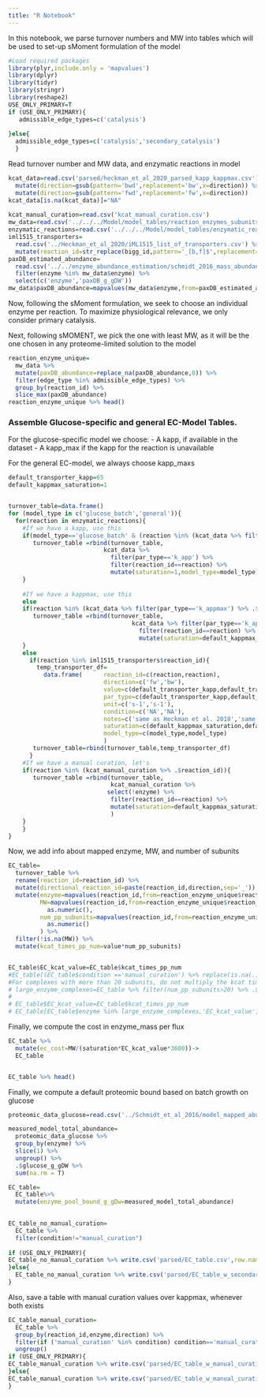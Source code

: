 ```yaml
---
title: "R Notebook"
---
```

In this notebook, we parse turnover numbers and MW into tables which will be used to set-up sMoment formulation of the model

```r
#Load required packages
library(plyr,include.only = 'mapvalues')
library(dplyr)
library(tidyr)
library(stringr)
library(reshape2)
USE_ONLY_PRIMARY=T
if (USE_ONLY_PRIMARY){
   admissible_edge_types=c('catalysis')
   
}else{
  admissible_edge_types=c('catalysis','secondary_catalysis')
  }


```
Read turnover number and MW data, and enzymatic reactions in model

```r
kcat_data=read.csv('parsed/heckman_et_al_2020_parsed_kapp_kappmax.csv') %>% 
  mutate(direction=gsub(pattern='bwd',replacement='bw',x=direction)) %>% 
  mutate(direction=gsub(pattern='fwd',replacement='fw',x=direction)) 
kcat_data[is.na(kcat_data)]="NA"
  
kcat_manual_curation=read.csv('kcat_manual_curation.csv')
mw_data=read.csv('../../../Model/model_tables/reaction_enzymes_subunits.csv')
enzymatic_reactions=read.csv('../../../Model/model_tables/enzymatic_reactions.csv',header = F) %>% .$V1
iml1515_transporters=
  read.csv('../Heckman_et_al_2020/iML1515_list_of_transporters.csv') %>% 
  mutate(reaction_id=str_replace(bigg_id,pattern='_[b,f]$',replacement=''))
paxDB_estimated_abundance=
  read.csv('../../enzyme_abundance_estimation/schmidt_2016_mass_abundance_mapped_NNLS.csv') %>% 
  filter(enzyme %in% mw_data$enzyme) %>%
  select(c('enzyme','paxDB_g_gDW'))
mw_data$paxDB_abundance=mapvalues(mw_data$enzyme,from=paxDB_estimated_abundance$enzyme,to=paxDB_estimated_abundance$paxDB_g_gDW) %>% as.numeric()

```

Now, following the sMoment formulation, we seek to choose an individual enzyme per reaction. To maximize physiological relevance, we only consider primary catalysis.

Next, following sMOMENT, we pick the one with least MW, as it will be the one chosen in any proteome-limited solution to the model

```r

reaction_enzyme_unique=
  mw_data %>% 
  mutate(paxDB_abundance=replace_na(paxDB_abundance,0)) %>% 
  filter(edge_type %in% admissible_edge_types) %>% 
  group_by(reaction_id) %>% 
  slice_max(paxDB_abundance)
reaction_enzyme_unique %>% head()
```
### Assemble Glucose-specific and general EC-Model Tables. 
For the glucose-specific model we choose:
- A kapp, if available in the dataset
- A kapp_max if the kapp for the reaction is unavailable

For the general EC-model, we always choose kapp_maxs

```r
default_transporter_kapp=65
default_kappmax_saturation=1


turnover_table=data.frame()
for (model_type in c('glucose_batch','general')){
  for(reaction in enzymatic_reactions){
    #If we have a kapp, use this
    if(model_type=='glucose_batch' & (reaction %in% (kcat_data %>% filter(par_type=='k_app') %>% .$reaction_id))){
       turnover_table =rbind(turnover_table,
                           kcat_data %>% 
                             filter(par_type=='k_app') %>%
                             filter(reaction_id==reaction) %>% 
                             mutate(saturation=1,model_type=model_type))
    }
    
    #If we have a kappmax, use this
    else 
    if(reaction %in% (kcat_data %>% filter(par_type=='k_appmax') %>% .$reaction_id)){
       turnover_table =rbind(turnover_table,
                                   kcat_data %>% filter(par_type=='k_appmax') %>% 
                                     filter(reaction_id==reaction) %>% 
                                     mutate(saturation=default_kappmax_saturation,model_type=model_type))
    }
    else
      if(reaction %in% iml1515_transporters$reaction_id){
        temp_transporter_df=
          data.frame(      reaction_id=c(reaction,reaction),
                           direction=c('fw','bw'),
                           value=c(default_transporter_kapp,default_transporter_kapp),
                           par_type=c(default_transporter_kapp,default_transporter_kapp),
                           unit=c('s-1','s-1'),
                           condition=c('NA','NA'),
                           notes=c('same as Heckman et al. 2018','same as Heckman et al. 2018'),
                           saturation=c(default_kappmax_saturation,default_kappmax_saturation),
                           model_type=c(model_type,model_type)
                           )
       turnover_table=rbind(turnover_table,temp_transporter_df)
      }
    #If we have a manual curation, let's
    if(reaction %in% (kcat_manual_curation %>% .$reaction_id)){
       turnover_table =rbind(turnover_table,
                             kcat_manual_curation %>% 
                            select(!enzyme) %>% 
                             filter(reaction_id==reaction) %>% 
                             mutate(saturation=default_kappmax_saturation,model_type=model_type)
                             )
    }
    }
}
```

Now, we add info about mapped enzyme, MW, and number of subunits
```r
EC_table=
  turnover_table %>% 
  rename(reaction_id=reaction_id) %>% 
  mutate(directional_reaction_id=paste(reaction_id,direction,sep='_')) %>% 
  mutate(enzyme=mapvalues(reaction_id,from=reaction_enzyme_unique$reaction_id,to=reaction_enzyme_unique$enzyme,warn_missing=F),
         MW=mapvalues(reaction_id,from=reaction_enzyme_unique$reaction_id,to=reaction_enzyme_unique$mw,warn_missing=F) %>% 
           as.numeric(),
         num_pp_subunits=mapvalues(reaction_id,from=reaction_enzyme_unique$reaction_id,to=reaction_enzyme_unique$num_subunits,warn_missing=F) %>% 
           as.numeric()
         ) %>% 
  filter(!is.na(MW)) %>% 
  mutate(kcat_times_pp_num=value*num_pp_subunits)


EC_table$EC_kcat_value=EC_table$kcat_times_pp_num
#EC_table[(EC_table$condition =='manual_curation') %>% replace(is.na(.),F),'EC_kcat_value']=EC_table[(EC_table$condition =='manual_curation')%>% replace(is.na(.),F),'value']
#For complexes with more than 20 subunits, do not multiply the kcat times the number of subunits, as this would result in unrealistically fast catalysis
# large_enzyme_complexes=EC_table %>% filter(num_pp_subunits>20) %>% .$enzyme %>% unique()
# 
# EC_table$EC_kcat_value=EC_table$kcat_times_pp_num
# EC_table[EC_table$enzyme %in% large_enzyme_complexes,'EC_kcat_value']=EC_table[EC_table$enzyme %in% large_enzyme_complexes,'value']
```
Finally, we compute the cost in enzyme_mass per flux

```r
EC_table %>% 
  mutate(ec_cost=MW/(saturation*EC_kcat_value*3600))->
  EC_table


EC_table %>% head()
```
Finally, we compute a default proteomic bound based on batch growth on glucose
```r
proteomic_data_glucose=read.csv('../Schmidt_et_al_2016/model_mapped_abundances/schmidt_2016_mass_abundance_mapped_avg.csv') %>% select(c('enzyme','glucose_g_gDW'))

measured_model_total_abundance=
  proteomic_data_glucose %>% 
  group_by(enzyme) %>% 
  slice(1) %>% 
  ungroup() %>% 
  .$glucose_g_gDW %>% 
  sum(na.rm = T)

EC_table=
  EC_table%>% 
  mutate(enzyme_pool_bound_g_gDw=measured_model_total_abundance) 

  
EC_table_no_manual_curation=
  EC_table %>% 
  filter(condition!="manual_curation")
 
if (USE_ONLY_PRIMARY){
EC_table_no_manual_curation %>% write.csv('parsed/EC_table.csv',row.names = F)
}else{
  EC_table_no_manual_curation %>% write.csv('parsed/EC_table_w_secondary_edges.csv',row.names = F)
}


```

Also, save a table with manual curation values over kappmax, whenever both exists
```r
EC_table_manual_curation=
  EC_table %>% 
  group_by(reaction_id,enzyme,direction) %>% 
  filter(if ('manual_curation' %in% condition) condition=='manual_curation' else T) %>%
  ungroup()
if (USE_ONLY_PRIMARY){
EC_table_manual_curation %>% write.csv('parsed/EC_table_w_manual_curation.csv',row.names = F)
}else{
EC_table_manual_curation %>% write.csv('parsed/EC_table_w_manual_curation_w_secondary_edges.csv',row.names = F)
}
```
